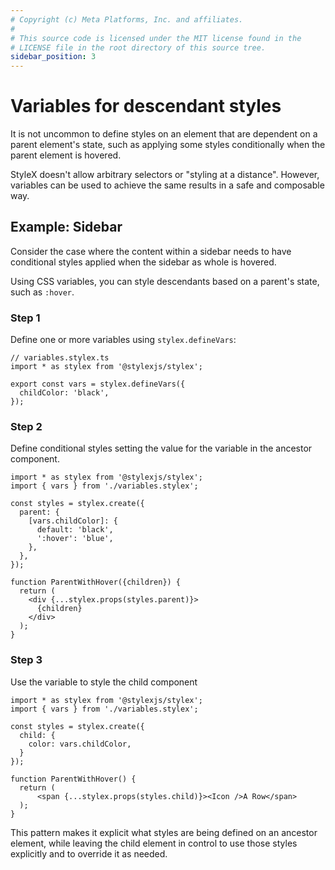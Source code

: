 ```yaml
---
# Copyright (c) Meta Platforms, Inc. and affiliates.
#
# This source code is licensed under the MIT license found in the
# LICENSE file in the root directory of this source tree.
sidebar_position: 3
---
```


# Variables for descendant styles

It is not uncommon to define styles on an element that are dependent on a parent element's state, 
such as applying some styles conditionally when the parent element is hovered.

StyleX doesn't allow arbitrary selectors or "styling at a distance". However, variables can be
used to achieve the same results in a safe and composable way.

## Example: Sidebar

Consider the case where the content within a sidebar needs to have conditional styles applied
when the sidebar as whole is hovered.

Using CSS variables, you can style descendants based on a parent's state, such as `:hover`.

### Step 1

Define one or more variables using `stylex.defineVars`:

```tsx variables.stylex.ts
// variables.stylex.ts
import * as stylex from '@stylexjs/stylex';

export const vars = stylex.defineVars({
  childColor: 'black',
});
```

### Step 2

Define conditional styles setting the value for the variable in the ancestor component.

```tsx
import * as stylex from '@stylexjs/stylex';
import { vars } from './variables.stylex';

const styles = stylex.create({
  parent: {
    [vars.childColor]: {
      default: 'black',
      ':hover': 'blue',
    },
  },
});

function ParentWithHover({children}) {
  return (
    <div {...stylex.props(styles.parent)}>
      {children}
    </div>
  );
}
```

### Step 3

Use the variable to style the child component

```tsx
import * as stylex from '@stylexjs/stylex';
import { vars } from './variables.stylex';

const styles = stylex.create({
  child: {
    color: vars.childColor,
  }
});

function ParentWithHover() {
  return (
      <span {...stylex.props(styles.child)}><Icon />A Row</span>
  );
}
```

This pattern makes it explicit what styles are being defined on an ancestor element, while leaving
the child element in control to use those styles explicitly and to override it as needed.
